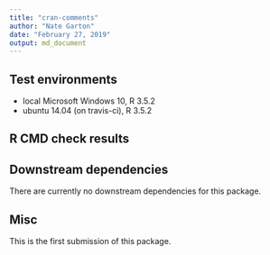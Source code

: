 ```yaml
---
title: "cran-comments"
author: "Nate Garton"
date: "February 27, 2019"
output: md_document
---
```


## Test environments
* local Microsoft Windows 10, R 3.5.2
* ubuntu 14.04 (on travis-ci), R 3.5.2

## R CMD check results


## Downstream dependencies 
There are currently no downstream dependencies for this package.

## Misc

This is the first submission of this package.
